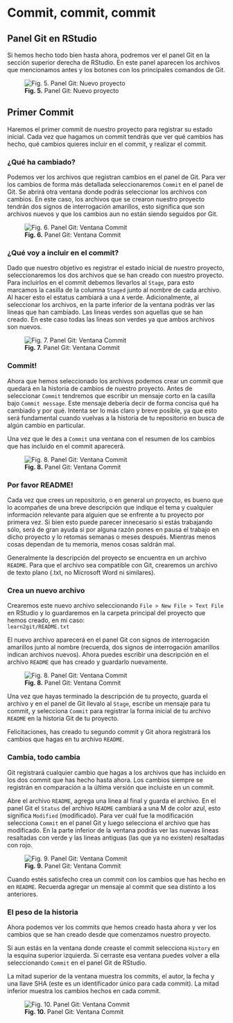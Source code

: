 # Commit, commit, commit

## Panel Git en RStudio

Si hemos hecho todo bien hasta ahora, podremos ver el panel Git en la sección superior derecha de RStudio. En este panel aparecen los archivos que mencionamos antes y los botones con los principales comandos de Git.

![**Fig. 5.** Panel Git: Nuevo proyecto](/home/nicolas/Asgard/ERRE/learn2git/docs/non-plain/img/panel_git_01.png)

## Primer Commit

Haremos el primer commit de nuestro proyecto para registrar su estado inicial. Cada vez que hagamos un commit tendrás que ver qué cambios has hecho, qué cambios quieres incluir en el commit, y realizar el commit.

### ¿Qué ha cambiado?

Podemos ver los archivos que registran cambios en el panel de Git. Para ver los cambios de forma más detallada seleccionaremos `Commit` en el panel de Git. Se abrirá otra ventana donde podrás seleccionar los archivos con cambios. En este caso, los archivos que se crearon nuestro proyecto tendrán dos signos de interrogación amarillos, esto significa que son archivos nuevos y que los cambios aun no están siendo seguidos por Git.

![**Fig. 6.** Panel Git: Ventana Commit](/home/nicolas/Asgard/ERRE/learn2git/docs/non-plain/img/panel_git_02.png)

### ¿Qué voy a incluir en el commit?

Dado que nuestro objetivo es registrar el estado inicial de nuestro proyecto, seleccionaremos los dos archivos que se han creado con nuestro proyecto. Para incluirlos en el commit debemos llevarlos al `Stage`, para esto marcamos la casilla de la columna `Staged` junto al nombre de cada archivo. Al hacer esto el estatus cambiará a una `A` verde. Adicionalmente, al seleccionar los archivos, en la parte inferior de la ventana podrás ver las lineas que han cambiado. Las lineas verdes son aquellas que se han creado. En este caso todas las lineas son verdes ya que ambos archivos son nuevos.

![**Fig. 7.** Panel Git: Ventana Commit](/home/nicolas/Asgard/ERRE/learn2git/docs/non-plain/img/panel_git_03.png)

### Commit!

Ahora que hemos seleccionado los archivos podemos crear un commit que quedará en la historia de cambios de nuestro proyecto. Antes de seleccionar `Commit` tendremos que escribir un mensaje corto en la casilla bajo `Commit message`. Este mensaje debería decir de forma concisa qué ha cambiado y por qué. Intenta ser lo más claro y breve posible, ya que esto será fundamental cuando vuelvas a la historia de tu repositorio en busca de algún cambio en particular.  

Una vez que le des a `Commit` una ventana con el resumen de los cambios que has incluido en el commit aparecerá.

![**Fig. 8.** Panel Git: Ventana Commit](/home/nicolas/Asgard/ERRE/learn2git/docs/non-plain/img/panel_git_04.png)

### Por favor README!

Cada vez que crees un repositorio, o en general un proyecto, es bueno que lo acompañes de una breve descripción que indique el tema y cualquier información relevante para alguien que se enfrente a tu proyecto por primera vez. Si bien esto puede parecer innecesario si estás trabajando sólo, será de gran ayuda si por alguna razón pones en pausa el trabajo en dicho proyecto y lo retomas semanas o meses después. Mientras menos cosas dependan de tu memoria, menos cosas saldrán mal.

Generalmente la descripción del proyecto se encuentra en un archivo `README`. Para que el archivo sea compatible con Git, crearemos un archivo de texto plano (.txt, no Microsoft Word ni similares).  

### Crea un nuevo archivo

Crearemos este nuevo archivo seleccionando `File > New File > Text File` en RStudio y lo guardaremos en la carpeta principal del proyecto que hemos creado, en mi caso:  
`learn2git/README.txt`  

El nuevo archivo aparecerá en el panel Git con signos de interrogación amarillos junto al nombre (recuerda, dos signos de interrogación amarillos indican archivos nuevos). Ahora puedes escribir una descripción en el archivo `README` que has creado y guardarlo nuevamente.

![**Fig. 8.** Panel Git: Ventana Commit](/home/nicolas/Asgard/ERRE/learn2git/docs/non-plain/img/panel_git_05.png)

Una vez que hayas terminado la descripción de tu proyecto, guarda el archivo y en el panel de Git llevalo al `Stage`, escribe un mensaje para tu commit, y selecciona `Commit` para registrar la forma inicial de tu archivo `README` en la historia Git de tu proyecto.

Felicitaciones, has creado tu segundo commit y Git ahora registrará los cambios que hagas en tu archivo `README`.

### Cambia, todo cambia

Git registrará cualquier cambio que hagas a los archivos que has incluido en los dos commit que has hecho hasta ahora. Los cambios siempre se registrán en comparación a la última versión que incluiste en un commit.

Abre el archivo `README`, agrega una linea al final y guarda el archivo. En el panel Git el `Status` del archivo `README` cambiará a una M de color azul, esto significa `Modified` (modificado). Para ver cuál fue la modificación selecciona `Commit` en el panel Git y luego selecciona el archivo que has modificado. En la parte inferior de la ventana podrás ver las nuevas lineas resaltadas con verde y las lineas antiguas (las que ya no existen) resaltadas con rojo.  

![**Fig. 9.** Panel Git: Ventana Commit](/home/nicolas/Asgard/ERRE/learn2git/docs/non-plain/img/panel_git_06.png)

Cuando estés satisfecho crea un commit con los cambios que has hecho en en `README`. Recuerda agregar un mensaje al commit que sea distinto a los anteriores.  

### El peso de la historia

Ahora podemos ver los commits que hemos creado hasta ahora y ver los cambios que se han creado desde que comenzamos nuestro proyecto.  

Si aun estás en la ventana donde creaste el commit selecciona `History` en la esquina superior izquierda. Si cerraste esa ventana puedes volver a ella seleccionando `Commit` en el panel Git de RStudio.

La mitad superior de la ventana muestra los commits, el autor, la fecha y una llave SHA (este es un identificador único para cada commit). La mitad inferior muestra los cambios hechos en cada commit.

![**Fig. 10.** Panel Git: Ventana Commit](/home/nicolas/Asgard/ERRE/learn2git/docs/non-plain/img/panel_git_07.png)
